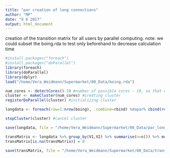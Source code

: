 ```yaml
---
title: "par creation of long connections"
author: "MP"
date: "9 6 2017"
output: html_document
---
```


creation of the transition matrix for all users by parallel computing. 
note: we could subset the boing.rda to test only beforehand to decrease calculation time

```r
#install.packages("foreach")
#install.packages("doParallel")
library(foreach)
library(doParallel)
library(dplyr)
load("/home/Vera_Weidmann/Supermarket/00_Data/boing.rda")

num_cores <- detectCores()-10 #number of possible cores - 10, so that others can use them still
cluster <- makeCluster(num_cores) #creating cluster
registerDoParallel(cluster) #initializing cluster

longdata <- foreach(row=1:nrow(boing), .combine=rbind) %dopar% cbind(rep(boing$vector1[[row]], each=length(boing$vector2[[row]])), rep(boing$vector2[[row]],length(boing$vector1[[row]])))

stopCluster(cluster) #cancel cluster

save(longdata, file = "/home/Vera_Weidmann/Supermarket/00_Data/par_longdata.rda")

transMatrix <- longdata %>% group_by(V1,V2) %>% summarise(n=n()) %>% mutate(p=n/max(n)) %>% dcast(V1 ~ V2, value.var="p")
transMatrix[is.na(transMatrix)] = 0

save(transMatrix, file = "/home/Vera_Weidmann/Supermarket/00_Data/transMatrix.rda")

```




